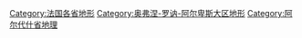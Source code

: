 [[Category:法国各省地形|Category:法国各省地形]]
[[Category:奥弗涅-罗讷-阿尔卑斯大区地形|Category:奥弗涅-罗讷-阿尔卑斯大区地形]]
[[Category:阿尔代什省地理|Category:阿尔代什省地理]]